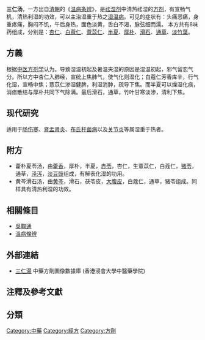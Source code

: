 {{medical}}
{{Infobox Prescription of TCM
|name          = 三仁湯
|shortname     = 
|nickname      = 
|origin        = [[溫病條辨|溫病條辨]]
|formulation   = [[中药#煎煮方法|湯藥]]、[[科學中藥|科學中藥]]
|image         = 
|image_caption = 
|TCD1          = [[杏仁|杏仁]]
|dosage1       = 五[[錢_(重量單位)|錢]]
|TCD2          = [[滑石|飛滑石]]
|dosage2       = 六錢
|TCD3          = [[白通草|白通草]]
|dosage3       = 二錢
|TCD4          = [[白蔻仁|白蔻仁]]
|dosage4       = 二錢
|TCD5          = [[淡竹葉|（淡）竹葉]]  
|dosage5       = 二錢
|TCD6          = [[濃朴|濃朴]]
|dosage6       = 二錢
|TCD7          = [[薏仁|生薏仁]]
|dosage7       = 六錢
|TCD8          = [[半夏|半夏]]
|dosage8       = 五錢
|function      = 適應症：濕溫
|footnotes     = 
# 頭痛、惡寒、身重、疼痛、舌白、不渴
# 脈弦細而濡，面色淡黃
# 胸悶、不飢，午後身熱，狀若陰虛
}}
'''三仁汤'''，一方出自[[清朝|清朝]]的《[[温病条辨|温病条辨]]》，是[[祛湿剂|祛湿剂]]中清热祛湿的[[方剂|方剂]]，有宣畅气机，清热利湿的功效，可以主治湿重于热之[[湿温病|湿温病]]。可见的症状有：头痛恶痛，身重疼痛，胸闷不饥，午后身热，面色淡黄，舌白不渴，脉弦细而濡。
本方共有8味药组成，分别是：[[杏仁|杏仁]]、[[白蔻仁|白蔻仁]]、[[薏苡仁|薏苡仁]]、[[半夏|半夏]]、[[厚朴|厚朴]]、[[滑石|滑石]]、[[通草|通草]]、[[淡竹葉|淡竹葉]]。

== 方義 ==
根据[[中医|中医]][[方剂学|方剂学]]认为。导致湿温初起及暑温夹湿的原因是湿温初起，邪气留恋气分。所以方中杏仁入肺经，宣统上焦肺气，使气化则湿化；白蔻仁芳香库辛，行气化湿，宣畅中焦；薏苡仁渗湿健脾，利湿消肿，疏导下焦。而半夏可以燥湿化痰，消痞散结与厚朴共同下气除满。最后滑石，通草，竹叶甘寒淡渗，清利下焦。

== 现代研究 ==
适用于[[肠伤寒|肠伤寒]]、[[肾盂肾炎|肾盂肾炎]]、[[布氏杆菌病|布氏杆菌病]]以及[[关节炎|关节炎]]等属湿重于热者。
== 附方 ==
*藿朴夏苓汤，由[[藿香|藿香]]，厚朴，半夏，[[赤苓|赤苓]]，杏仁，生薏苡仁，白蔻仁，[[猪苓|猪苓]]，通草，[[泽泻|泽泻]]，[[淡豆豉|淡豆豉]]组成，有解表化湿的功用。
*黄芩滑石汤，由[[黄芩|黄芩]]，滑石，茯苓皮，[[大腹皮|大腹皮]]，白蔻仁，通草，猪苓组成。同样具有清热利湿的功效。

== 相關條目 ==
* [[吳鞠通|吳鞠通]]
* [[溫病條辨|溫病條辨]]

== 外部連結 ==
* [https://sys02.lib.hkbu.edu.hk/cmfid/details.asp?lang=cht&id=F00150	   三仁湯] {{Wayback|url=https://sys02.lib.hkbu.edu.hk/cmfid/details.asp?lang=cht&id=F00150 |date=20201113090832 }} 中藥方劑圖像數據庫 (香港浸會大學中醫藥學院) {{zh}}{{en}}

== 注釋及參考文獻 ==
<references />
{{袪濕劑}}



==分類==
[[Category:中藥|Category:中藥]]
[[Category:經方|Category:經方]]
[[Category:方劑|Category:方劑]]